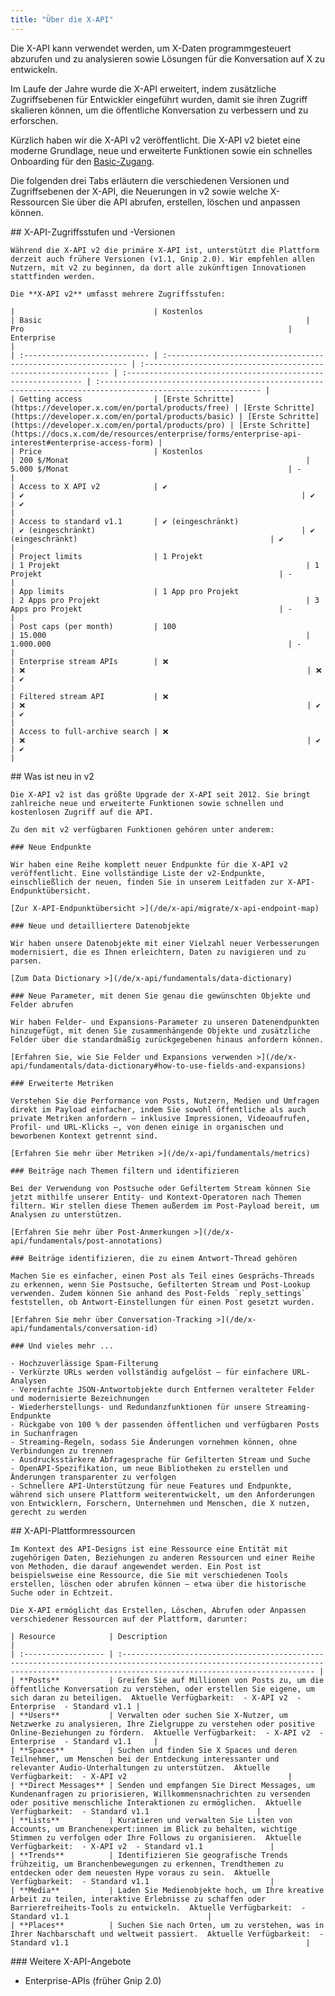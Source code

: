 ```yaml
---
title: "Über die X-API"
---
```


Die X-API kann verwendet werden, um X-Daten programmgesteuert abzurufen und zu analysieren sowie Lösungen für die Konversation auf X zu entwickeln.

Im Laufe der Jahre wurde die X-API erweitert, indem zusätzliche Zugriffsebenen für Entwickler eingeführt wurden, damit sie ihren Zugriff skalieren können, um die öffentliche Konversation zu verbessern und zu erforschen.

Kürzlich haben wir die X-API v2 veröffentlicht. Die X-API v2 bietet eine moderne Grundlage, neue und erweiterte Funktionen sowie ein schnelles Onboarding für den [Basic-Zugang](https://developer.x.com/en/portal/products/basic).

Die folgenden drei Tabs erläutern die verschiedenen Versionen und Zugriffsebenen der X-API, die Neuerungen in v2 sowie welche X-Ressourcen Sie über die API abrufen, erstellen, löschen und anpassen können.

<Tabs>
  <Tab title="Access levels and versions">
    ## X-API-Zugriffsstufen und -Versionen

    Während die X-API v2 die primäre X-API ist, unterstützt die Plattform derzeit auch frühere Versionen (v1.1, Gnip 2.0). Wir empfehlen allen Nutzern, mit v2 zu beginnen, da dort alle zukünftigen Innovationen stattfinden werden.

    Die **X-API v2** umfasst mehrere Zugriffsstufen:

    |                               | Kostenlos                                                      | Basic                                                           | Pro                                                           | Enterprise                                                                                                  |
    | :---------------------------- | :------------------------------------------------------------- | :-------------------------------------------------------------- | :------------------------------------------------------------ | :---------------------------------------------------------------------------------------------------------- |
    | Getting access                | [Erste Schritte](https://developer.x.com/en/portal/products/free) | [Erste Schritte](https://developer.x.com/en/portal/products/basic) | [Erste Schritte](https://developer.x.com/en/portal/products/pro) | [Erste Schritte](https://docs.x.com/de/resources/enterprise/forms/enterprise-api-interest#enterprise-access-form) |
    | Price                         | Kostenlos                                                      | 200 $/Monat                                                     | 5.000 $/Monat                                                 | -                                                                                                           |
    | Access to X API v2            | ✔️                                                             | ✔️                                                              | ✔️                                                            | ✔️                                                                                                          |
    | Access to standard v1.1       | ✔️ (eingeschränkt)                                             | ✔️ (eingeschränkt)                                              | ✔️ (eingeschränkt)                                           | ✔️                                                                                                          |
    | Project limits                | 1 Projekt                                                      | 1 Projekt                                                       | 1 Projekt                                                     | -                                                                                                           |
    | App limits                    | 1 App pro Projekt                                              | 2 Apps pro Projekt                                              | 3 Apps pro Projekt                                            | -                                                                                                           |
    | Post caps (per month)         | 100                                                            | 15.000                                                          | 1.000.000                                                     | -                                                                                                           |
    | Enterprise stream APIs        | ❌                                                              | ❌                                                               | ❌                                                             | ✔️                                                                                                          |
    | Filtered stream API           | ❌                                                              | ❌                                                               | ✔️                                                            | ✔️                                                                                                          |
    | Access to full-archive search | ❌                                                              | ❌                                                               | ✔️                                                            | ✔️                                                                                                          |
  </Tab>

  <Tab title="What's new with v2">
    ## Was ist neu in v2

    Die X-API v2 ist das größte Upgrade der X-API seit 2012. Sie bringt zahlreiche neue und erweiterte Funktionen sowie schnellen und kostenlosen Zugriff auf die API.

    Zu den mit v2 verfügbaren Funktionen gehören unter anderem:

    ### Neue Endpunkte

    Wir haben eine Reihe komplett neuer Endpunkte für die X-API v2 veröffentlicht. Eine vollständige Liste der v2-Endpunkte, einschließlich der neuen, finden Sie in unserem Leitfaden zur X-API-Endpunktübersicht.

    [Zur X-API-Endpunktübersicht >](/de/x-api/migrate/x-api-endpoint-map)

    ### Neue und detailliertere Datenobjekte

    Wir haben unsere Datenobjekte mit einer Vielzahl neuer Verbesserungen modernisiert, die es Ihnen erleichtern, Daten zu navigieren und zu parsen.

    [Zum Data Dictionary >](/de/x-api/fundamentals/data-dictionary)

    ### Neue Parameter, mit denen Sie genau die gewünschten Objekte und Felder abrufen

    Wir haben Felder- und Expansions-Parameter zu unseren Datenendpunkten hinzugefügt, mit denen Sie zusammenhängende Objekte und zusätzliche Felder über die standardmäßig zurückgegebenen hinaus anfordern können.

    [Erfahren Sie, wie Sie Felder und Expansions verwenden >](/de/x-api/fundamentals/data-dictionary#how-to-use-fields-and-expansions)

    ### Erweiterte Metriken

    Verstehen Sie die Performance von Posts, Nutzern, Medien und Umfragen direkt im Payload einfacher, indem Sie sowohl öffentliche als auch private Metriken anfordern – inklusive Impressionen, Videoaufrufen, Profil- und URL-Klicks –, von denen einige in organischen und beworbenen Kontext getrennt sind.

    [Erfahren Sie mehr über Metriken >](/de/x-api/fundamentals/metrics)

    ### Beiträge nach Themen filtern und identifizieren

    Bei der Verwendung von Postsuche oder Gefiltertem Stream können Sie jetzt mithilfe unserer Entity- und Kontext-Operatoren nach Themen filtern. Wir stellen diese Themen außerdem im Post-Payload bereit, um Analysen zu unterstützen.

    [Erfahren Sie mehr über Post-Anmerkungen >](/de/x-api/fundamentals/post-annotations)

    ### Beiträge identifizieren, die zu einem Antwort-Thread gehören

    Machen Sie es einfacher, einen Post als Teil eines Gesprächs-Threads zu erkennen, wenn Sie Postsuche, Gefilterten Stream und Post-Lookup verwenden. Zudem können Sie anhand des Post-Felds `reply_settings` feststellen, ob Antwort-Einstellungen für einen Post gesetzt wurden.

    [Erfahren Sie mehr über Conversation-Tracking >](/de/x-api/fundamentals/conversation-id)

    ### Und vieles mehr ...

    - Hochzuverlässige Spam-Filterung
    - Verkürzte URLs werden vollständig aufgelöst – für einfachere URL-Analysen
    - Vereinfachte JSON-Antwortobjekte durch Entfernen veralteter Felder und modernisierte Bezeichnungen
    - Wiederherstellungs- und Redundanzfunktionen für unsere Streaming-Endpunkte
    - Rückgabe von 100 % der passenden öffentlichen und verfügbaren Posts in Suchanfragen
    - Streaming-Regeln, sodass Sie Änderungen vornehmen können, ohne Verbindungen zu trennen
    - Ausdrucksstärkere Abfragesprache für Gefilterten Stream und Suche
    - OpenAPI-Spezifikation, um neue Bibliotheken zu erstellen und Änderungen transparenter zu verfolgen
    - Schnellere API-Unterstützung für neue Features und Endpunkte, während sich unsere Plattform weiterentwickelt, um den Anforderungen von Entwicklern, Forschern, Unternehmen und Menschen, die X nutzen, gerecht zu werden
  </Tab>

  <Tab title="X API resources">
    ## X-API-Plattformressourcen

    Im Kontext des API-Designs ist eine Ressource eine Entität mit zugehörigen Daten, Beziehungen zu anderen Ressourcen und einer Reihe von Methoden, die darauf angewendet werden. Ein Post ist beispielsweise eine Ressource, die Sie mit verschiedenen Tools erstellen, löschen oder abrufen können — etwa über die historische Suche oder in Echtzeit.

    Die X-API ermöglicht das Erstellen, Löschen, Abrufen oder Anpassen verschiedener Ressourcen auf der Plattform, darunter:

    | Resource            | Description                                                                                                                                                                              |
    | :------------------ | :--------------------------------------------------------------------------------------------------------------------------------------------------------------------------------------- |
    | **Posts**           | Greifen Sie auf Millionen von Posts zu, um die öffentliche Konversation zu verstehen, oder erstellen Sie eigene, um sich daran zu beteiligen.  Aktuelle Verfügbarkeit:  - X-API v2  - Enterprise  - Standard v1.1 |
    | **Users**           | Verwalten oder suchen Sie X-Nutzer, um Netzwerke zu analysieren, Ihre Zielgruppe zu verstehen oder positive Online-Beziehungen zu fördern.  Aktuelle Verfügbarkeit:  - X-API v2  - Enterprise  - Standard v1.1     |
    | **Spaces**          | Suchen und finden Sie X Spaces und deren Teilnehmer, um Menschen bei der Entdeckung interessanter und relevanter Audio-Unterhaltungen zu unterstützen.  Aktuelle Verfügbarkeit:  - X-API v2                                    |
    | **Direct Messages** | Senden und empfangen Sie Direct Messages, um Kundenanfragen zu priorisieren, Willkommensnachrichten zu versenden oder positive menschliche Interaktionen zu ermöglichen.  Aktuelle Verfügbarkeit:  - Standard v1.1                        |
    | **Lists**           | Kuratieren und verwalten Sie Listen von Accounts, um Branchenexpert:innen im Blick zu behalten, wichtige Stimmen zu verfolgen oder Ihre Follows zu organisieren.  Aktuelle Verfügbarkeit:  - X-API v2  - Standard v1.1               |
    | **Trends**          | Identifizieren Sie geografische Trends frühzeitig, um Branchenbewegungen zu erkennen, Trendthemen zu entdecken oder dem neuesten Hype voraus zu sein.  Aktuelle Verfügbarkeit:  - Standard v1.1                           |
    | **Media**           | Laden Sie Medienobjekte hoch, um Ihre kreative Arbeit zu teilen, interaktive Erlebnisse zu schaffen oder Barrierefreiheits-Tools zu entwickeln.  Aktuelle Verfügbarkeit:  - Standard v1.1                               |
    | **Places**          | Suchen Sie nach Orten, um zu verstehen, was in Ihrer Nachbarschaft und weltweit passiert.  Aktuelle Verfügbarkeit:  - Standard v1.1                                                     |
  </Tab>
</Tabs>

<div id="other-x-api-offerings">
  ### Weitere X-API-Angebote
</div>

- Enterprise-APIs (früher Gnip 2.0)